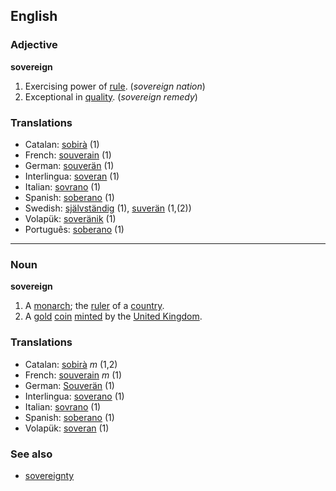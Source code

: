 ==English==

===Adjective===
'''sovereign'''

# Exercising power of [[rule]].  (''sovereign nation'')
# Exceptional in [[quality]].  (''sovereign remedy'')

===Translations===
*Catalan: [[sobirà]] (1)
*French: [[souverain]]  (1)
*German: [[souverän]]  (1)
*Interlingua: [[soveran]]  (1)
*Italian: [[sovrano]]  (1)
*Spanish: [[soberano]] (1)
*Swedish: [[självständig]] (1), [[suverän]] (1,(2))
*Volapük: [[soveränik]] (1)
*Português: [[soberano]] (1)
 
----

===Noun===
'''sovereign'''

#A [[monarch]]; the [[ruler]] of a [[country]].
#A [[gold]] [[coin]] [[mint]]ed by the [[United Kingdom]].

===Translations===
*Catalan: [[sobirà]] ''m'' (1,2)
*French: [[souverain]] ''m'' (1)
*German: [[Souverän]]  (1)
*Interlingua: [[soverano]] (1) 
*Italian: [[sovrano]]  (1)
*Spanish: [[soberano]] (1)
*Volapük: [[soveran]] (1)

===See also===
*[[sovereignty]]